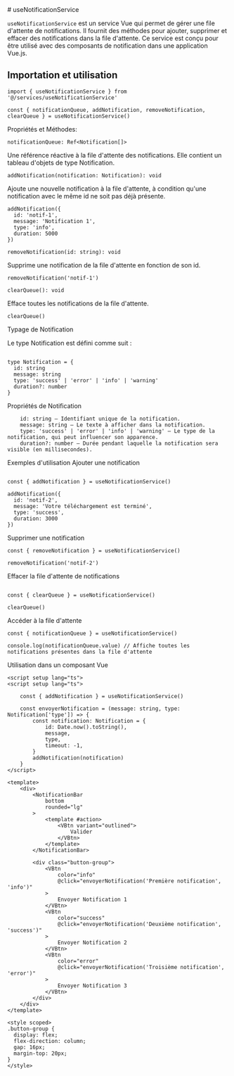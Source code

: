 
<Meta title="Services/useNotificationService" />
# useNotificationService

`useNotificationService` est un service Vue qui permet de gérer une file d'attente de notifications. Il fournit des méthodes pour ajouter, supprimer et effacer des notifications dans la file d'attente. Ce service est conçu pour être utilisé avec des composants de notification dans une application Vue.js.

## Importation et utilisation

```
import { useNotificationService } from '@/services/useNotificationService'

const { notificationQueue, addNotification, removeNotification, clearQueue } = useNotificationService()
```

Propriétés et Méthodes:

```
notificationQueue: Ref<Notification[]>
```

Une référence réactive à la file d'attente des notifications. Elle contient un tableau d'objets de type Notification.

``` addNotification(notification: Notification): void ```

Ajoute une nouvelle notification à la file d'attente, à condition qu'une notification avec le même id ne soit pas déjà présente.

```
addNotification({
  id: 'notif-1',
  message: 'Notification 1',
  type: 'info',
  duration: 5000
})
```

```
removeNotification(id: string): void
```
Supprime une notification de la file d'attente en fonction de son id.

```
removeNotification('notif-1')
```

```
clearQueue(): void
```

Efface toutes les notifications de la file d'attente.


```
clearQueue()
```

Typage de Notification

Le type Notification est défini comme suit :

```

type Notification = {
  id: string
  message: string
  type: 'success' | 'error' | 'info' | 'warning'
  duration?: number
}
```
Propriétés de Notification
```
    id: string — Identifiant unique de la notification.
    message: string — Le texte à afficher dans la notification.
    type: 'success' | 'error' | 'info' | 'warning' — Le type de la notification, qui peut influencer son apparence.
    duration?: number — Durée pendant laquelle la notification sera visible (en millisecondes).
```
Exemples d'utilisation
Ajouter une notification

```

const { addNotification } = useNotificationService()

addNotification({
  id: 'notif-2',
  message: 'Votre téléchargement est terminé',
  type: 'success',
  duration: 3000
})
```
Supprimer une notification

```
const { removeNotification } = useNotificationService()

removeNotification('notif-2')
```
Effacer la file d'attente de notifications

```

const { clearQueue } = useNotificationService()

clearQueue()
```

Accéder à la file d'attente

```
const { notificationQueue } = useNotificationService()

console.log(notificationQueue.value) // Affiche toutes les notifications présentes dans la file d'attente
```
Utilisation dans un composant Vue

```
<script setup lang="ts">
<script setup lang="ts">

	const { addNotification } = useNotificationService()

	const envoyerNotification = (message: string, type: Notification['type']) => {
		const notification: Notification = {
			id: Date.now().toString(),
			message,
			type,
			timeout: -1,
		}
		addNotification(notification)
	}
</script>

<template>
	<div>
		<NotificationBar
			bottom
			rounded="lg"
		>
			<template #action>
				<VBtn variant="outlined">
					Valider
				</VBtn>
			</template>
		</NotificationBar>

		<div class="button-group">
			<VBtn
				color="info"
				@click="envoyerNotification('Première notification', 'info')"
			>
				Envoyer Notification 1
			</VBtn>
			<VBtn
				color="success"
				@click="envoyerNotification('Deuxième notification', 'success')"
			>
				Envoyer Notification 2
			</VBtn>
			<VBtn
				color="error"
				@click="envoyerNotification('Troisième notification', 'error')"
			>
				Envoyer Notification 3
			</VBtn>
		</div>
	</div>
</template>

<style scoped>
.button-group {
  display: flex;
  flex-direction: column;
  gap: 16px;
  margin-top: 20px;
}
</style>

```